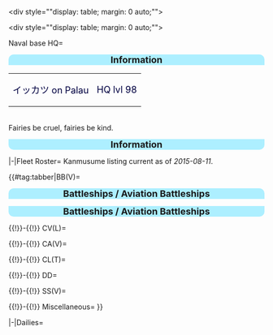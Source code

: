 <div style=""display: table; margin: 0 auto;"">{{Office
|floor=Pure white fluffy carpet.png
|wall=バー仕様の壁.png
|window=Anchorage counter bar.png
|object=Flower arrangement.png
|chest=日本酒＆ウィスキ.png
|desk=Admiral's study desk.png
|ship=208_full.png
|scale=0.8
|background=Furniture_windowBG4_4.png‎
|background-pos=left:200px}}</div><div style=""display: table; margin: 0 auto;""> </div>


<tabber>
Naval base HQ=
<div style="width:100%;background:#ADEFFF;border-top-right-radius:10px;border-top-left-radius:10px;
text-align:center"><font size=4>'''Information'''</font></div>
{| style="radius:10px;cellpadding:10px;width:500px;" align="center"
| align="left" |<font size=4 color=#000040>イッカツ on Palau</font>
| align="right" |<font size=4 color=#000040>HQ lvl 98</font>
|}
<br />
Fairies be cruel, fairies be kind.
<div style="width:100%;background:#ADEFFF;border-bottom-right-radius:10px;border-bottom-left-radius:10px;text-align:center"><font size=4>'''Information'''</font></div>


|-|Fleet Roster=
Kanmusume listing current as of ''2015-08-11''.<br />


{{#tag:tabber|BB(V)=
<div style="width:100%;background:#ADEFFF;border-top-right-radius:10px;border-top-left-radius:10px;
text-align:center"><font size=4>'''Battleships / Aviation Battleships'''</font></div>
{{{!}}
{{!}}-
{{!}} {{ShipBattleCardKai|Hiei/Kai Ni}}
{{!}}Hiei
{{!}}81
{{!}}-
{{!}} {{ShipBattleCardKai|Haruna/Kai Ni}}
{{!}}Haruna
{{!}}80
{{!}}-
{{!}} {{ShipBattleCardKai|Kongou/Kai Ni}}
{{!}}Kongou
{{!}}80
{{!}}-
{{!}} {{ShipBattleCardKai|Bismarck/drei}}
{{!}}Bismarck drei
{{!}}75
{{!}}-
{{!}} {{ShipBattleCardKai|Kirishima/Kai}}
{{!}}Kirishima
{{!}}62
{{!}}-
{{!}} {{ShipBattleCardKai|Italia}}
{{!}}Italia
{{!}}42
{{!}}-
{{!}} {{ShipBattleCardKai|Roma}}
{{!}}Roma
{{!}}1

{{!}}-
{{!}} {{ShipBattleCardKai|Mutsu/Kai}}
{{!}}Mutsu
{{!}}71
{{!}}-
{{!}} {{ShipBattleCardKai|Nagato}}
{{!}}Nagato
{{!}}24
{{!}}-
{{!}} {{ShipBattleCardKai|Musashi}}
{{!}}Musashi
{{!}}17
{{!}}-
{{!}} {{ShipBattleCardKai|Yamashiro}}
{{!}}Yamashiro
{{!}}12

{{!}}-
{{!}} {{ShipBattleCardKai|Fusou/Kai}}
{{!}}Fusou
{{!}}60
{{!}}-
{{!}} {{ShipBattleCardKai|Ise/Kai}}
{{!}}Ise
{{!}}45
{{!}}-
{{!}} {{ShipBattleCardKai|Hyuuga/Kai}}
{{!}}Hyuuga
{{!}}38
{{!}}}
<div style="width:100%;background:#ADEFFF;border-bottom-right-radius:10px;border-bottom-left-radius:10px;text-align:center"><font size=4>'''Battleships / Aviation Battleships'''</font></div>


{{!}}-{{!}} CV(L)=
{{{!}}
{{!}}-
{{!}}-
{{!}} {{ShipBattleCardKai|Hiryuu/Kai Ni}}
{{!}}Hiryuu
{{!}}77
{{!}}-
{{!}} {{ShipBattleCardKai|Kaga/Kai}}
{{!}}Kaga
{{!}}70
{{!}}-
{{!}} {{ShipBattleCardKai|Akagi/Kai}}
{{!}}Akagi
{{!}}56
{{!}}-
{{!}} {{ShipBattleCardKai|Souryuu/Kai}}
{{!}}Souryuu
{{!}}36
{{!}}-
{{!}} {{ShipBattleCardKai|Shoukaku/Kai}}
{{!}}Shoukaku
{{!}}34
{{!}}-
{{!}} {{ShipBattleCardKai|Zuikaku}}
{{!}}Zuikaku
{{!}}30
{{!}}-
{{!}} {{ShipBattleCardKai|Katsuragi}}
{{!}}Katsuragi
{{!}}22
{{!}}-
{{!}} {{ShipBattleCardKai|Chitose/A}}
{{!}}Chitose A
{{!}}22
{{!}}-
{{!}} {{ShipBattleCardKai|Chiyoda/A}}
{{!}}Chiyoda A
{{!}}13
{{!}}-
{{!}} {{ShipBattleCardKai|Akitsushima}}
{{!}}Akitsushima
{{!}}8

{{!}}-
{{!}} {{ShipBattleCardKai|Junyou/Kai Ni}}
{{!}}Junyou
{{!}}86
{{!}}-
{{!}} {{ShipBattleCardKai|Ryuujou/Kai Ni}}
{{!}}Ryuujou
{{!}}75
{{!}}-
{{!}} {{ShipBattleCardKai|Hiyou/Kai}}
{{!}}Hiyou
{{!}}41
{{!}}-
{{!}} {{ShipBattleCardKai|Shouhou}}
{{!}}Shouhou
{{!}}18
{{!}}-
{{!}} {{ShipBattleCardKai|Houshou}}
{{!}}Houshou
{{!}}15
{{!}}}


{{!}}-{{!}} CA(V)=
{{{!}}
{{!}}-
{{!}} {{ShipBattleCardKai|Maya/Kai Ni}}
{{!}}Maya
{{!}}81
{{!}}-
{{!}} {{ShipBattleCardKai|Myoukou/Kai Ni}}
{{!}}Myoukou
{{!}}70
{{!}}-
{{!}} {{ShipBattleCardKai|Haguro/Kai Ni}}
{{!}}Haguro
{{!}}67
{{!}}-
{{!}} {{ShipBattleCardKai|Nachi/Kai Ni}}
{{!}}Nachi
{{!}}65
{{!}}-
{{!}} {{ShipBattleCardKai|Choukai/Kai}}
{{!}}Choukai
{{!}}58
{{!}}-
{{!}} {{ShipBattleCardKai|Ashigara/Kai}}
{{!}}Ashigara
{{!}}46
{{!}}-
{{!}} {{ShipBattleCardKai|Takao/Kai}}
{{!}}Takao
{{!}}44
{{!}}-
{{!}} {{ShipBattleCardKai|Chikuma/Kai}}
{{!}}Chikuma
{{!}}40
{{!}}-
{{!}} {{ShipBattleCardKai|Atago/Kai}}
{{!}}Atago
{{!}}28
{{!}}-
{{!}} {{ShipBattleCardKai|Aoba}}
{{!}}Aoba
{{!}}26
{{!}}-
{{!}} {{ShipBattleCardKai|Furutaka/Kai}}
{{!}}Furutaka
{{!}}25
{{!}}-
{{!}} {{ShipBattleCardKai|Kako/Kai}}
{{!}}Kako
{{!}}25
{{!}}-
{{!}} {{ShipBattleCardKai|Kinugasa}}
{{!}}Kinugasa
{{!}}16
{{!}}-
{{!}} {{ShipBattleCardKai|Kumano}}
{{!}}Kumano
{{!}}3

{{!}}-
{{!}} {{ShipBattleCardKai|Tone/Kai Ni}}
{{!}}Tone
{{!}}74
{{!}}-
{{!}} {{ShipBattleCardKai|Suzuya/Kai}}
{{!}}Suzuya
{{!}}38
{{!}}-
{{!}} {{ShipBattleCardKai|Mogami/Kai}}
{{!}}Mogami
{{!}}37
{{!}}}


{{!}}-{{!}} CL(T)=
{{{!}}
{{!}}-
{{!}} {{ShipBattleCardKai|Sendai/Kai Ni}}
{{!}}Sendai
{{!}}71
{{!}}-
{{!}} {{ShipBattleCardKai|Isuzu/Kai Ni}}
{{!}}Isuzu
{{!}}58
{{!}}-
{{!}} {{ShipBattleCardKai|Naka/Kai Ni}}
{{!}}Naka
{{!}}56
{{!}}-
{{!}} {{ShipBattleCardKai|Jintsuu/Kai}}
{{!}}Jintsuu
{{!}}53
{{!}}-
{{!}} {{ShipBattleCardKai|Ooyodo/Kai}}
{{!}}Ooyodo
{{!}}51
{{!}}-
{{!}} {{ShipBattleCardKai|Abukuma/Kai}}
{{!}}Abukuma
{{!}}48
{{!}}-
{{!}} {{ShipBattleCardKai|Tenryuu}}
{{!}}Tenryuu
{{!}}45
{{!}}-
{{!}} {{ShipBattleCardKai|Tatsuta}}
{{!}}Tatsuta
{{!}}42
{{!}}-
{{!}} {{ShipBattleCardKai|Yuubari/Kai}}
{{!}}Yuubari
{{!}}41
{{!}}-
{{!}} {{ShipBattleCardKai|Noshiro/Kai}}
{{!}}Noshiro
{{!}}35
{{!}}-
{{!}} {{ShipBattleCardKai|Kuma/Kai}}
{{!}}Kuma
{{!}}32
{{!}}-
{{!}} {{ShipBattleCardKai|Nagara/Kai}}
{{!}}Nagara
{{!}}20
{{!}}-
{{!}} {{ShipBattleCardKai|Tama}}
{{!}}Tama
{{!}}5
{{!}}-
{{!}} {{ShipBattleCardKai|Yura}}
{{!}}Yura
{{!}}3
{{!}}-
{{!}} {{ShipBattleCardKai|Kinu}}
{{!}}Kinu
{{!}}3
{{!}}-
{{!}} {{ShipBattleCardKai|Natori}}
{{!}}Natori
{{!}}3

{{!}}-
{{!}} {{ShipBattleCardKai|Kitakami/Kai Ni}}
{{!}}Kitakami
{{!}}78
{{!}}-
{{!}} {{ShipBattleCardKai|Kiso/Kai Ni}}
{{!}}Kiso
{{!}}75
{{!}}-
{{!}} {{ShipBattleCardKai|Ooi/Kai}}
{{!}}Ooi
{{!}}37
{{!}}}


{{!}}-{{!}} DD=
{{{!}}
{{!}}-
{{!}} {{ShipBattleCardKai|Shigure/Kai Ni}}
{{!}}Shigure
{{!}}83
{{!}}-
{{!}} {{ShipBattleCardKai|Verniy}}
{{!}}Verniy
{{!}}76
{{!}}-
{{!}} {{ShipBattleCardKai|Hatsushimo/Kai Ni}}
{{!}}Hatsushimo
{{!}}73
{{!}}-
{{!}} {{ShipBattleCardKai|Yukikaze/Kai}}
{{!}}Yukikaze
{{!}}70
{{!}}-
{{!}} {{ShipBattleCardKai|Yuudachi/Kai Ni}}
{{!}}Yuudachi
{{!}}70
{{!}}-
{{!}} {{ShipBattleCardKai|Ushio/Kai Ni}}
{{!}}Ushio
{{!}}63
{{!}}-
{{!}} {{ShipBattleCardKai|Ayanami/Kai}}
{{!}}Ayanami
{{!}}63
{{!}}-
{{!}} {{ShipBattleCardKai|Fubuki/Kai}}
{{!}}Fubuki
{{!}}61
{{!}}-
{{!}} {{ShipBattleCardKai|Mutsuki}}
{{!}}Mutsuki
{{!}}57
{{!}}-
{{!}} {{ShipBattleCardKai|Kisaragi}}
{{!}}Kisaragi
{{!}}57
{{!}}-
{{!}} {{ShipBattleCardKai|Murakumo/Kai}}
{{!}}Murakumo
{{!}}52
{{!}}-
{{!}} {{ShipBattleCardKai|Nagatsuki}}
{{!}}Nagatsuki
{{!}}42
{{!}}-
{{!}} {{ShipBattleCardKai|Mikazuki}}
{{!}}Mikazuki
{{!}}41
{{!}}-
{{!}} {{ShipBattleCardKai|Satsuki}}
{{!}}Satsuki
{{!}}40
{{!}}-
{{!}} {{ShipBattleCardKai|Mochizuki}}
{{!}}Mochizuki
{{!}}39
{{!}}-
{{!}} {{ShipBattleCardKai|Kikuzuki}}
{{!}}Kikuzuki
{{!}}38
{{!}}-
{{!}} {{ShipBattleCardKai|Shimakaze/Kai}}
{{!}}Shimakaze
{{!}}37
{{!}}-
{{!}} {{ShipBattleCardKai|Fumizuki}}
{{!}}Fumizuki
{{!}}36
{{!}}-
{{!}} {{ShipBattleCardKai|Wakaba}}
{{!}}Wakaba
{{!}}32
{{!}}-
{{!}} {{ShipBattleCardKai|Hatsuharu/Kai}}
{{!}}Hatsuharu
{{!}}30
{{!}}-
{{!}} {{ShipBattleCardKai|Makigumo}}
{{!}}Makigumo
{{!}}27
{{!}}-
{{!}} {{ShipBattleCardKai|Kasumi/Kai}}
{{!}}Kasumi
{{!}}27
{{!}}-
{{!}} {{ShipBattleCardKai|Akatsuki/Kai}}
{{!}}Akatsuki
{{!}}25
{{!}}-
{{!}} {{ShipBattleCardKai|Amatsukaze/Kai}}
{{!}}Amatsukaze
{{!}}20
{{!}}-
{{!}} {{ShipBattleCardKai|Ikazuchi}}
{{!}}Ikazuchi
{{!}}19
{{!}}-
{{!}} {{ShipBattleCardKai|Uzuki}}
{{!}}Uzuki
{{!}}16
{{!}}-
{{!}} {{ShipBattleCardKai|Yayoi}}
{{!}}Yayoi
{{!}}16
{{!}}-
{{!}} {{ShipBattleCardKai|Ooshio}}
{{!}}Ooshio
{{!}}15
{{!}}-
{{!}} {{ShipBattleCardKai|Inazuma}}
{{!}}Inazuma
{{!}}7
{{!}}-
{{!}} {{ShipBattleCardKai|Shiranui}}
{{!}}Shiranui
{{!}}5
{{!}}-
{{!}} {{ShipBattleCardKai|Z1}}
{{!}}Z1
{{!}}5
{{!}}-
{{!}} {{ShipBattleCardKai|Yamagumo}}
{{!}}Yamagumo
{{!}}4
{{!}}-
{{!}} {{ShipBattleCardKai|Shiratsuyu}}
{{!}}Shiratsuyu
{{!}}4
{{!}}-
{{!}} {{ShipBattleCardKai|Miyuki}}
{{!}}Miyuki
{{!}}4
{{!}}-
{{!}} {{ShipBattleCardKai|Isonami}}
{{!}}Isonami
{{!}}4
{{!}}-
{{!}} {{ShipBattleCardKai|Shirayuki}}
{{!}}Shirayuki
{{!}}4
{{!}}-
{{!}} {{ShipBattleCardKai|Arare}}
{{!}}Arare
{{!}}4
{{!}}-
{{!}} {{ShipBattleCardKai|Kagerou}}
{{!}}Kagerou
{{!}}4
{{!}}-
{{!}} {{ShipBattleCardKai|Hamakaze}}
{{!}}Hamakaze
{{!}}4
{{!}}-
{{!}} {{ShipBattleCardKai|Hayashimo}}
{{!}}Hayashimo
{{!}}4
{{!}}-
{{!}} {{ShipBattleCardKai|Takanami}}
{{!}}Takanami
{{!}}4
{{!}}-
{{!}} {{ShipBattleCardKai|Kuroshio}}
{{!}}Kuroshio
{{!}}4
{{!}}-
{{!}} {{ShipBattleCardKai|Isokaze}}
{{!}}Isokaze
{{!}}4
{{!}}-
{{!}} {{ShipBattleCardKai|Urakaze}}
{{!}}Urakaze
{{!}}4
{{!}}-
{{!}} {{ShipBattleCardKai|Shikinami}}
{{!}}Shikinami
{{!}}3
{{!}}-
{{!}} {{ShipBattleCardKai|Oboro}}
{{!}}Oboro
{{!}}3
{{!}}-
{{!}} {{ShipBattleCardKai|Suzukaze}}
{{!}}Suzukaze
{{!}}3
{{!}}-
{{!}} {{ShipBattleCardKai|Nenohi}}
{{!}}Nenohi
{{!}}3
{{!}}-
{{!}} {{ShipBattleCardKai|Asagumo}}
{{!}}Asagumo
{{!}}3
{{!}}-
{{!}} {{ShipBattleCardKai|Murasame}}
{{!}}Murasame
{{!}}3
{{!}}-
{{!}} {{ShipBattleCardKai|Samidare}}
{{!}}Samidare
{{!}}3
{{!}}-
{{!}} {{ShipBattleCardKai|Asashio}}
{{!}}Asashio
{{!}}3
{{!}}-
{{!}} {{ShipBattleCardKai|Sazanami}}
{{!}}Sazanami
{{!}}3
{{!}}-
{{!}} {{ShipBattleCardKai|Z3}}
{{!}}Z3
{{!}}3
{{!}}-
{{!}} {{ShipBattleCardKai|Hatsukaze}}
{{!}}Hatsukaze
{{!}}3
{{!}}-
{{!}} {{ShipBattleCardKai|Akebono}}
{{!}}Akebono
{{!}}3
{{!}}-
{{!}} {{ShipBattleCardKai|Arashio}}
{{!}}Arashio
{{!}}3
{{!}}-
{{!}} {{ShipBattleCardKai|Hatsuyuki}}
{{!}}Hatsuyuki
{{!}}3
{{!}}-
{{!}} {{ShipBattleCardKai|Michishio}}
{{!}}Michishio
{{!}}3
{{!}}-
{{!}} {{ShipBattleCardKai|Naganami}}
{{!}}Naganami
{{!}}3
{{!}}}


{{!}}-{{!}} SS(V)=
{{{!}}
{{!}}-
{{!}} {{ShipBattleCardKai|I-19/Kai}}
{{!}}I-19
{{!}}70
{{!}}-
{{!}} {{ShipBattleCardKai|I-58/Kai}}
{{!}}I-58
{{!}}68
{{!}}-
{{!}} {{ShipBattleCardKai|Ro-500}}
{{!}}Ro-500
{{!}}63
{{!}}-
{{!}} {{ShipBattleCardKai|I-168}}
{{!}}I-168
{{!}}44
{{!}}-
{{!}} {{ShipBattleCardKai|I-8}}
{{!}}I-8
{{!}}38
{{!}}-
{{!}} {{ShipBattleCardKai|Maruyu/Kai}}
{{!}}Maruyu
{{!}}38
{{!}}}


{{!}}-{{!}} Miscellaneous=
{{{!}}
{{!}}-
{{!}} {{ShipBattleCardKai|Akashi/Kai}}
{{!}}Akashi
{{!}}35
{{!}}-
{{!}} {{ShipBattleCardKai|Akitsu Maru/Kai}}
{{!}}Akitsu Maru
{{!}}28
{{!}}-
{{!}} {{ShipBattleCardKai|Taigei}}
{{!}}Taigei
{{!}}2
{{!}}}
}}

|-|Dailies=
{{{!}}
{{!}}-
! Sun
! Mon
! Tue
! Wed
! Thu
! Fri
! Sat
{{!}}-
{{!}} Fusou (35.6cm)
{{!}} Myoukou (20.3-2)
{{!}} Myoukou (20.3-2)
{{!}} Akashi (Type 94 Depth Charge)
{{!}} Akashi (Type 94 Depth Charge)
{{!}} Fusou (35.6cm)
{{!}} Fusou (35.6cm)
{{!}}}


</tabber>
